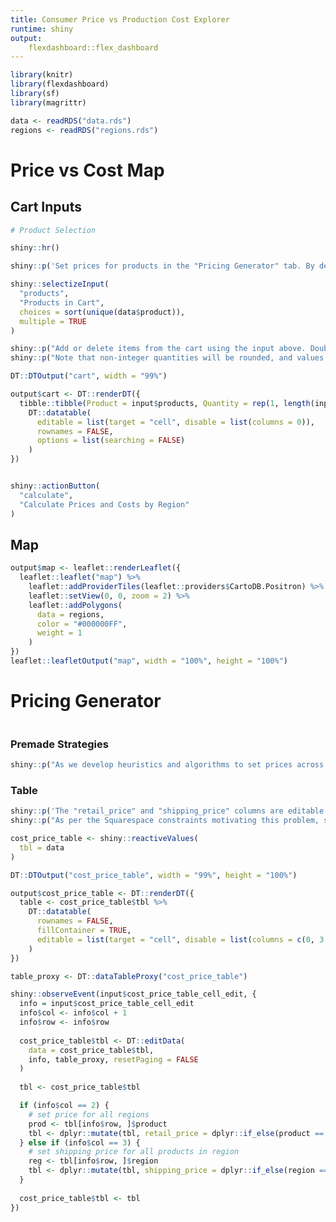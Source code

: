 ```yaml
---
title: Consumer Price vs Production Cost Explorer
runtime: shiny
output:
    flexdashboard::flex_dashboard
---
```


```r
library(knitr)
library(flexdashboard)
library(sf)
library(magrittr)
```

```r
data <- readRDS("data.rds")
regions <- readRDS("regions.rds")

```

# Price vs Cost Map

## Cart Inputs {.sidebar data-width="400"}

```r

# Product Selection

shiny::hr()

shiny::p('Set prices for products in the "Pricing Generator" tab. By default, retail prices are set to $1 above the production cost, and shipping prices are set to the maximum shipping cost across all product types in a region.')

shiny::selectizeInput(
  "products",
  "Products in Cart",
  choices = sort(unique(data$product)),
  multiple = TRUE
)

shiny::p("Add or delete items from the cart using the input above. Double click on a Quantity cell below to edit.")
shiny::p("Note that non-integer quantities will be rounded, and values below 1 will be treated as excluding the item from the cart.")

DT::DTOutput("cart", width = "99%")

output$cart <- DT::renderDT({
  tibble::tibble(Product = input$products, Quantity = rep(1, length(input$products))) %>% 
    DT::datatable(
      editable = list(target = "cell", disable = list(columns = 0)),
      rownames = FALSE,
      options = list(searching = FALSE)
    )
})


shiny::actionButton(
  "calculate",
  "Calculate Prices and Costs by Region"
)


```

## Map

```r
output$map <- leaflet::renderLeaflet({
  leaflet::leaflet("map") %>% 
    leaflet::addProviderTiles(leaflet::providers$CartoDB.Positron) %>% 
    leaflet::setView(0, 0, zoom = 2) %>% 
    leaflet::addPolygons(
      data = regions,
      color = "#000000FF",
      weight = 1
    )
})
leaflet::leafletOutput("map", width = "100%", height = "100%")
```

# Pricing Generator


```r


```


### Premade Strategies {data-height="200"}


```r
shiny::p("As we develop heuristics and algorithms to set prices across the inventory, they will be added below.")
```

### Table

```r
shiny::p('The "retail_price" and "shipping_price" columns are editable.')
shiny::p("As per the Squarespace constraints motivating this problem, setting a retail_price for a product will set it across all regions, and setting a shipping price for a region will set it across all products.")

cost_price_table <- shiny::reactiveValues(
  tbl = data
)

DT::DTOutput("cost_price_table", width = "99%", height = "100%")

output$cost_price_table <- DT::renderDT({
  table <- cost_price_table$tbl %>% 
    DT::datatable(
      rownames = FALSE,
      fillContainer = TRUE,
      editable = list(target = "cell", disable = list(columns = c(0, 3:ncol(.))))
    )
})

table_proxy <- DT::dataTableProxy("cost_price_table")

shiny::observeEvent(input$cost_price_table_cell_edit, {
  info = input$cost_price_table_cell_edit
  info$col <- info$col + 1
  info$row <- info$row
  
  cost_price_table$tbl <- DT::editData(
    data = cost_price_table$tbl,
    info, table_proxy, resetPaging = FALSE
  )
  
  tbl <- cost_price_table$tbl

  if (info$col == 2) {
    # set price for all regions
    prod <- tbl[info$row, ]$product
    tbl <- dplyr::mutate(tbl, retail_price = dplyr::if_else(product == prod, as.numeric(info$value), retail_price))
  } else if (info$col == 3) {
    # set shipping price for all products in region
    reg <- tbl[info$row, ]$region
    tbl <- dplyr::mutate(tbl, shipping_price = dplyr::if_else(region == reg, as.numeric(info$value), shipping_price))
  }
  
  cost_price_table$tbl <- tbl
})
```